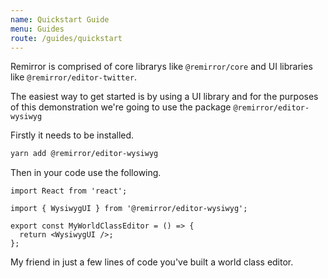 ```yaml
---
name: Quickstart Guide
menu: Guides
route: /guides/quickstart
---
```


Remirror is comprised of core librarys like `@remirror/core` and UI libraries like `@remirror/editor-twitter`.

The easiest way to get started is by using a UI library and for the purposes of this demonstration we're going to use the package `@remirror/editor-wysiwyg`

Firstly it needs to be installed.

```bash
yarn add @remirror/editor-wysiwyg
```

Then in your code use the following.

```tsx
import React from 'react';

import { WysiwygUI } from '@remirror/editor-wysiwyg';

export const MyWorldClassEditor = () => {
  return <WysiwygUI />;
};
```

My friend in just a few lines of code you've built a world class editor.
